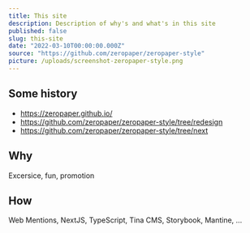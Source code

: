 ```yaml
---
title: This site
description: Description of why's and what's in this site
published: false
slug: this-site
date: "2022-03-10T00:00:00.000Z"
source: "https://github.com/zeropaper/zeropaper-style"
picture: /uploads/screenshot-zeropaper-style.png
---
```


## Some history

- https://zeropaper.github.io/
- https://github.com/zeropaper/zeropaper-style/tree/redesign
- https://github.com/zeropaper/zeropaper-style/tree/next

## Why

Excersice, fun, promotion

## How

Web Mentions, NextJS, TypeScript, Tina CMS, Storybook, Mantine, ...
